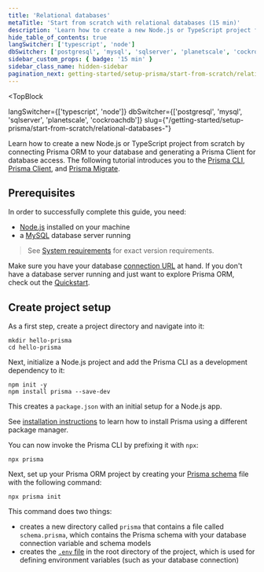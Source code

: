 ```yaml
---
title: 'Relational databases'
metaTitle: 'Start from scratch with relational databases (15 min)'
description: 'Learn how to create a new Node.js or TypeScript project from scratch by connecting Prisma to your relational database and generating a Prisma Client for database access.'
hide_table_of_contents: true
langSwitcher: ['typescript', 'node']
dbSwitcher: ['postgresql', 'mysql', 'sqlserver', 'planetscale', 'cockroachdb']
sidebar_custom_props: { badge: '15 min' }
sidebar_class_name: hidden-sidebar
pagination_next: getting-started/setup-prisma/start-from-scratch/relational-databases/connect-your-database-node-mysql
---
```

<head>
    <title>{frontMatter.metaTitle}</title>
</head> 

<TopBlock
 
  langSwitcher={['typescript', 'node']}
  dbSwitcher={['postgresql', 'mysql', 'sqlserver', 'planetscale', 'cockroachdb']}
  slug={"/getting-started/setup-prisma/start-from-scratch/relational-databases-"}
>

Learn how to create a new Node.js or TypeScript project from scratch by connecting Prisma ORM to your database and generating a Prisma Client for database access. The following tutorial introduces you to the [Prisma CLI](/orm/tools/prisma-cli), [Prisma Client](/orm/prisma-client), and [Prisma Migrate](/orm/prisma-migrate).

</TopBlock>

## Prerequisites

In order to successfully complete this guide, you need:

- [Node.js](https://nodejs.org/en/) installed on your machine
- a [MySQL](https://www.mysql.com/) database server running

> See [System requirements](/orm/reference/system-requirements) for exact version requirements.

Make sure you have your database [connection URL](/orm/reference/connection-urls) at hand. If you don't have a database server running and just want to explore Prisma ORM, check out the [Quickstart](/getting-started/quickstart).

## Create project setup

As a first step, create a project directory and navigate into it:

```terminal copy
mkdir hello-prisma
cd hello-prisma
```

Next, initialize a Node.js project and add the Prisma CLI as a development dependency to it:

```terminal copy
npm init -y
npm install prisma --save-dev
```

This creates a `package.json` with an initial setup for a Node.js app.

<Admonition>

See [installation instructions](/orm/tools/prisma-cli#installation) to learn how to install Prisma using a different package manager.

</Admonition>

You can now invoke the Prisma CLI by prefixing it with `npx`:

```terminal
npx prisma
```

Next, set up your Prisma ORM project by creating your [Prisma schema](/orm/prisma-schema) file with the following command:

```terminal copy
npx prisma init
```

This command does two things:

- creates a new directory called `prisma` that contains a file called `schema.prisma`, which contains the Prisma schema with your database connection variable and schema models
- creates the [`.env` file](/orm/more/development-environment/environment-variables/env-files) in the root directory of the project, which is used for defining environment variables (such as your database connection)

